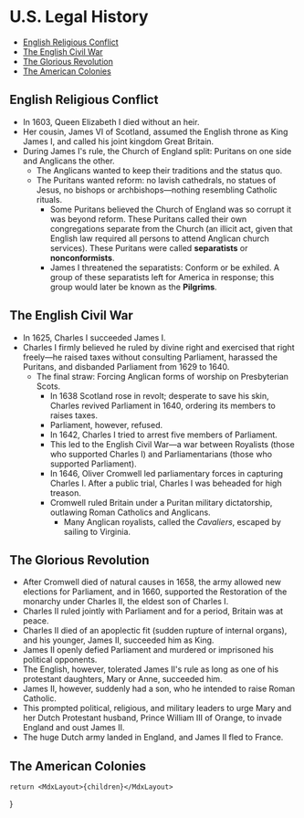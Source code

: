 
# U.S. Legal History

<TOC>

- [English Religious Conflict](#english-religious-conflict)
- [The English Civil War](#the-english-civil-war)
- [The Glorious Revolution](#the-glorious-revolution)
- [The American Colonies](#the-american-colonies)


</TOC>

## English Religious Conflict
- In 1603, Queen Elizabeth I died without an heir.
- Her cousin, James VI of Scotland, assumed the English throne as King James I, and called his joint kingdom Great Britain. 
- During James I's rule, the Church of England split: Puritans on one side and Anglicans the other. 
	- The Anglicans wanted to keep their traditions and the status quo.
	- The Puritans wanted reform: no lavish cathedrals, no statues of Jesus, no bishops or archbishops—nothing resembling Catholic rituals.
		- Some Puritans believed the Church of England was so corrupt it was beyond reform. These Puritans called their own congregations separate from the Church (an illicit act, given that English law required all persons to attend Anglican church services). These Puritans were called __separatists__ or __nonconformists__.
		- James I threatened the separatists: Conform or be exhiled. A group of these separatists left for America in response; this group would later be known as the __Pilgrims__.  

## The English Civil War
- In 1625, Charles I succeeded James I.
- Charles I firmly believed he ruled by divine right and exercised that right freely—he raised taxes without consulting Parliament, harassed the Puritans, and disbanded Parliament from 1629 to 1640. 
  - The final straw: Forcing Anglican forms of worship on Presbyterian Scots. 
	- In 1638 Scotland rose in revolt; desperate to save his skin, Charles revived Parliament in 1640, ordering its members to raises taxes. 
	- Parliament, however, refused.
	- In 1642, Charles I tried to arrest five members of Parliament. 
	- This led to the English Civil War—a war between Royalists (those who supported Charles I) and Parliamentarians (those who supported Parliament).
	- In 1646, Oliver Cromwell led parliamentary forces in capturing Charles I. After a public trial, Charles I was beheaded for high treason. 
	- Cromwell ruled Britain under a Puritan military dictatorship, outlawing Roman Catholics and Anglicans.
    	- Many Anglican royalists, called the _Cavaliers_, escaped by sailing to Virginia.

## The Glorious Revolution
- After Cromwell died of natural causes in 1658, the army allowed new elections for Parliament, and in 1660, supported the Restoration of the monarchy under Charles II, the eldest son of Charles I. 
- Charles II ruled jointly with Parliament and for a period, Britain was at peace.
- Charles II died of an apoplectic fit (sudden rupture of internal organs), and his younger, James II, succeeded him as King. 
- James II openly defied Parliament and murdered or imprisoned his political opponents.
- The English, however, tolerated James II's rule as long as one of his protestant daughters, Mary or Anne, succeeded him.
- James II, however, suddenly had a son, who he intended to raise Roman Catholic. 
- This prompted political, religious, and military leaders to urge Mary and her Dutch Protestant husband, Prince William III of Orange, to invade England and oust James II. 
- The huge Dutch army landed in England, and James II fled to France. 

## The American Colonies

		



    return <MdxLayout>{children}</MdxLayout>

}